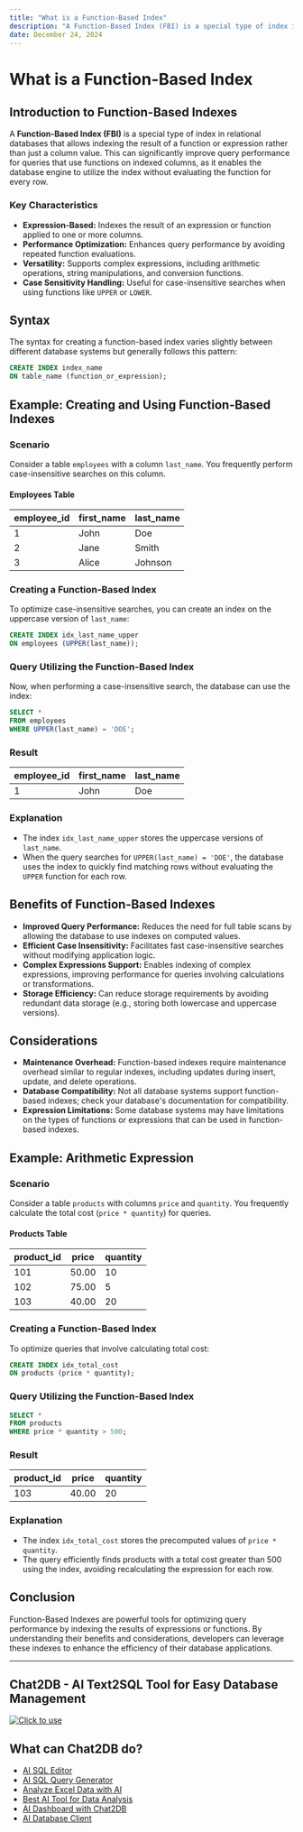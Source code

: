 ```yaml
---
title: "What is a Function-Based Index"
description: "A Function-Based Index (FBI) is a special type of index in relational databases that allows indexing the result of a function or expression rather than just a column value."
date: December 24, 2024
---
```


# What is a Function-Based Index

## Introduction to Function-Based Indexes

A **Function-Based Index (FBI)** is a special type of index in relational databases that allows indexing the result of a function or expression rather than just a column value. This can significantly improve query performance for queries that use functions on indexed columns, as it enables the database engine to utilize the index without evaluating the function for every row.

### Key Characteristics

- **Expression-Based:** Indexes the result of an expression or function applied to one or more columns.
- **Performance Optimization:** Enhances query performance by avoiding repeated function evaluations.
- **Versatility:** Supports complex expressions, including arithmetic operations, string manipulations, and conversion functions.
- **Case Sensitivity Handling:** Useful for case-insensitive searches when using functions like `UPPER` or `LOWER`.

## Syntax

The syntax for creating a function-based index varies slightly between different database systems but generally follows this pattern:

```sql
CREATE INDEX index_name 
ON table_name (function_or_expression);
```

## Example: Creating and Using Function-Based Indexes

### Scenario

Consider a table `employees` with a column `last_name`. You frequently perform case-insensitive searches on this column.

#### Employees Table

| employee_id | first_name | last_name |
|-------------|------------|-----------|
| 1           | John       | Doe       |
| 2           | Jane       | Smith     |
| 3           | Alice      | Johnson   |

### Creating a Function-Based Index

To optimize case-insensitive searches, you can create an index on the uppercase version of `last_name`:

```sql
CREATE INDEX idx_last_name_upper 
ON employees (UPPER(last_name));
```

### Query Utilizing the Function-Based Index

Now, when performing a case-insensitive search, the database can use the index:

```sql
SELECT * 
FROM employees 
WHERE UPPER(last_name) = 'DOE';
```

### Result

| employee_id | first_name | last_name |
|-------------|------------|-----------|
| 1           | John       | Doe       |

### Explanation

- The index `idx_last_name_upper` stores the uppercase versions of `last_name`.
- When the query searches for `UPPER(last_name) = 'DOE'`, the database uses the index to quickly find matching rows without evaluating the `UPPER` function for each row.

## Benefits of Function-Based Indexes

- **Improved Query Performance:** Reduces the need for full table scans by allowing the database to use indexes on computed values.
- **Efficient Case Insensitivity:** Facilitates fast case-insensitive searches without modifying application logic.
- **Complex Expressions Support:** Enables indexing of complex expressions, improving performance for queries involving calculations or transformations.
- **Storage Efficiency:** Can reduce storage requirements by avoiding redundant data storage (e.g., storing both lowercase and uppercase versions).

## Considerations

- **Maintenance Overhead:** Function-based indexes require maintenance overhead similar to regular indexes, including updates during insert, update, and delete operations.
- **Database Compatibility:** Not all database systems support function-based indexes; check your database's documentation for compatibility.
- **Expression Limitations:** Some database systems may have limitations on the types of functions or expressions that can be used in function-based indexes.

## Example: Arithmetic Expression

### Scenario

Consider a table `products` with columns `price` and `quantity`. You frequently calculate the total cost (`price * quantity`) for queries.

#### Products Table

| product_id | price | quantity |
|------------|-------|----------|
| 101        | 50.00 | 10       |
| 102        | 75.00 | 5        |
| 103        | 40.00 | 20       |

### Creating a Function-Based Index

To optimize queries that involve calculating total cost:

```sql
CREATE INDEX idx_total_cost 
ON products (price * quantity);
```

### Query Utilizing the Function-Based Index

```sql
SELECT * 
FROM products 
WHERE price * quantity > 500;
```

### Result

| product_id | price | quantity |
|------------|-------|----------|
| 103        | 40.00 | 20       |

### Explanation

- The index `idx_total_cost` stores the precomputed values of `price * quantity`.
- The query efficiently finds products with a total cost greater than 500 using the index, avoiding recalculating the expression for each row.

## Conclusion

Function-Based Indexes are powerful tools for optimizing query performance by indexing the results of expressions or functions. By understanding their benefits and considerations, developers can leverage these indexes to enhance the efficiency of their database applications.

---

## Chat2DB - AI Text2SQL Tool for Easy Database Management

[![Click to use](/image/blog/chat2db.png)](https://app.chat2db.ai/)

## What can Chat2DB do?

- [AI SQL Editor](https://chat2db.ai/feature/AI%20SQL%20Editor)
- [AI SQL Query Generator](https://chat2db.ai/feature/AI%20SQL%20Query%20Generator)
- [Analyze Excel Data with AI](https://chat2db.ai/feature/Analyze%20Excel%20Data%20with%20AI)
- [Best AI Tool for Data Analysis](https://chat2db.ai/feature/Best%20AI%20Tool%20for%20Data%20Analysis)
- [AI Dashboard with Chat2DB](https://chat2db.ai/feature/AI%20Dashboard%20with%20Chat2DB)
- [AI Database Client](https://chat2db.ai/feature/AI%20Database%20Client)
